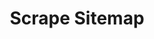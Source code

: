 ---
title: "Scrape Sitemap"
description: "Extracts all URLs from a sitemap and performs a web scrape on each of them."
openapi: post /scrape_sitemap
---